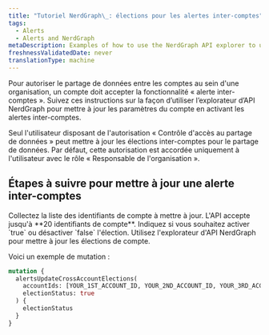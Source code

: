 ```yaml
---
title: "Tutoriel NerdGraph\_: élections pour les alertes inter-comptes"
tags:
  - Alerts
  - Alerts and NerdGraph
metaDescription: Examples of how to use the NerdGraph API explorer to update account elections for cross-account alerting.
freshnessValidatedDate: never
translationType: machine
---
```


Pour autoriser le partage de données entre les comptes au sein d&apos;une organisation, un compte doit accepter la fonctionnalité « alerte inter-comptes ». Suivez ces instructions sur la façon d’utiliser l’explorateur d’API NerdGraph pour mettre à jour les paramètres du compte en activant les alertes inter-comptes.

<Callout variant="important">
  Seul l&apos;utilisateur disposant de l&apos;autorisation « Contrôle d&apos;accès au partage de données » peut mettre à jour les élections inter-comptes pour le partage de données. Par défaut, cette autorisation est accordée uniquement à l&apos;utilisateur avec le rôle « Responsable de l&apos;organisation ».
</Callout>

## Étapes à suivre pour mettre à jour une alerte inter-comptes

<Steps>
  <Step>
    Collectez la liste des identifiants de compte à mettre à jour. L&apos;API accepte jusqu&apos;à **20 identifiants de compte**.
  </Step>

  <Step>
    Indiquez si vous souhaitez activer `true` ou désactiver `false` l&apos;élection.
  </Step>

  <Step>
    Utilisez l&apos;explorateur d&apos;API NerdGraph pour mettre à jour les élections de compte.
  </Step>
</Steps>

Voici un exemple de mutation :

```graphql
mutation {
  alertsUpdateCrossAccountElections(
    accountIds: [YOUR_1ST_ACCOUNT_ID, YOUR_2ND_ACCOUNT_ID, YOUR_3RD_ACCOUNT_ID],
    electionStatus: true
  ) {
    electionStatus
  }
}
```